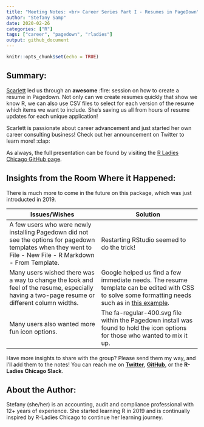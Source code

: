 ```yaml
---
title: "Meeting Notes: <br> Career Series Part I - Resumes in PageDown"
author: "Stefany Samp"
date: 2020-02-26
categories: ["R"]
tags: ["career", "pagedown", "rladies"]
output: github_document
---
```


```r
knitr::opts_chunk$set(echo = TRUE)
```

## Summary:

[Scarlett](https://twitter.com/Scar_Data) led us through an **awesome** :fire: session on how to create a resume in Pagedown. Not only can we create resumes quickly that show we know R, we can also use CSV files to select for each version of the resume which items we want to include. She's saving us all from hours of resume updates for each unique application!

Scarlett is passionate about career advancement and just started her own career consulting business! Check out her announcement on Twitter to learn more! :clap:

As always, the full presentation can be found by visiting the [R Ladies Chicago GitHub page](https://github.com/rladies-chicago).

## Insights from the Room Where it Happened:

There is much more to come in the future on this package, which was just introducted in 2019. 

Issues/Wishes | Solution
------------ | -------------
A few users who were newly installing Pagedown did not see the options for pagedown templates when they went to File - New File - R Markdown - From Template.  | Restarting RStudio seemed to do the trick!
Many users wished there was a way to change the look and feel of the resume, especially having a two-page resume or different column widths. | Google helped us find a few immediate needs. The resume template can be edited with CSS to solve some formatting needs such as in [this example](https://github.com/rstudio/pagedown/issues/15). 
Many users also wanted more fun icon options. | The fa-regular-400.svg file within the Pagedown install was found to hold the icon options for those who wanted to mix it up.

Have more insights to share with the group? Please send them my way, and I'll add them to the notes! You can reach me on [**Twitter**](https://twitter.com/girasolechi), [**GitHub**](https://github.com/girasolechi), or the **R-Ladies Chicago Slack**. 

## About the Author: 

Stefany (she/her) is an accounting, audit and compliance professional with 12+ years of experience. She started learning R in 2019 and is continually inspired by R-Ladies Chicago to continue her learning journey. 